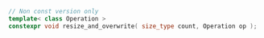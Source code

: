 ```cpp
// Non const version only
template< class Operation >
constexpr void resize_and_overwrite( size_type count, Operation op );
```
